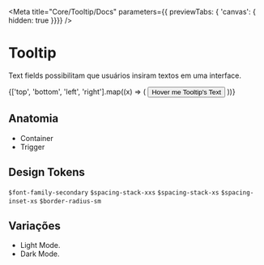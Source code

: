
<Meta
  title="Core/Tooltip/Docs"
  parameters={{ previewTabs: { 'canvas': { hidden: true }}}}
/>

# Tooltip
Text fields possibilitam que usuários insiram textos em uma interface.

<Canvas>
  {['top', 'bottom', 'left', 'right'].map((x) => (
    <Button
      key={x.toString()}
      className="tooltip"
    >
      Hover me
      <Tooltip direction={x}>Tooltip&apos;s Text</Tooltip>
    </Button>
  ))}
</Canvas>

## Anatomia
* Container
* Trigger

## Design Tokens
`$font-family-secondary`
`$spacing-stack-xxs`
`$spacing-stack-xs`
`$spacing-inset-xs`
`$border-radius-sm`

## Variações
* Light Mode.
* Dark Mode.